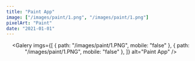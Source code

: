 ```yaml
---
title: "Paint App"
image: ["/images/paint/1.png", "/images/paint/1.png"]
pixelArt: "Paint"
date: "2021-01-01"
---
```


<Header title="Paint App" img="/images/paint/1.PNG" alt="Paint Picture" />
<Overview
  description="common:overview-paint-description"
  features="common:overview-paint-features"
  website="https://paint-app.agustin-ribotta.xyz/"
  repo="https://github.com/AguzzDev/react-paint-app"
/>
<List tec={["React"]} lib={["TailwindCSS", "React Canvas Draw", "RoughJS", "TippyJS"]} year="2021" client="common:own-project" />

<Galery
  imgs={[
    { path: "/images/paint/1.PNG", mobile: "false" },
    { path: "/images/paint/1.PNG", mobile: "false" },
  ]}
  alt="Paint App"
/>
